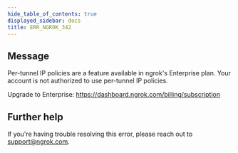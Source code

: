 ```yaml
---
hide_table_of_contents: true
displayed_sidebar: docs
title: ERR_NGROK_342
---
```




## Message

Per-tunnel IP policies are a feature available in ngrok's Enterprise plan.
Your account is not authorized to use per-tunnel IP policies.

Upgrade to Enterprise: https://dashboard.ngrok.com/billing/subscription

<ErrorDetails error="err_ngrok_342" />

## Further help

If you're having trouble resolving this error, please reach out to [support@ngrok.com](mailto:support@ngrok.com?subject=Help%20with%20ERR_NGROK_342).
